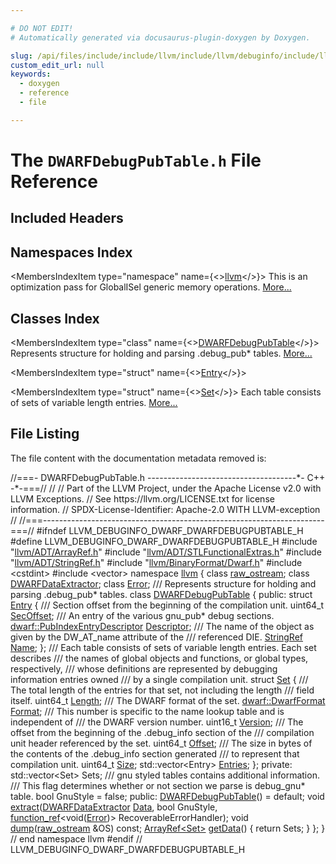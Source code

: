 ```yaml
---

# DO NOT EDIT!
# Automatically generated via docusaurus-plugin-doxygen by Doxygen.

slug: /api/files/include/include/llvm/include/llvm/debuginfo/include/llvm/debuginfo/dwarf/dwarfdebugpubtable-h
custom_edit_url: null
keywords:
  - doxygen
  - reference
  - file

---
```





# The `DWARFDebugPubTable.h` File Reference

<DoxygenPage pluginConfig={pluginConfig}>



## Included Headers

<IncludesList>
<IncludesListItem
  filePath="llvm/ADT/ArrayRef.h"
  permalink="/docs/api/files/include/include/llvm/include/llvm/adt/arrayref-h"
  isLocal="true" />
<IncludesListItem
  filePath="llvm/ADT/STLFunctionalExtras.h"
  permalink="/docs/api/files/include/include/llvm/include/llvm/adt/stlfunctionalextras-h"
  isLocal="true" />
<IncludesListItem
  filePath="llvm/ADT/StringRef.h"
  permalink="/docs/api/files/include/include/llvm/include/llvm/adt/stringref-h"
  isLocal="true" />
<IncludesListItem
  filePath="llvm/BinaryFormat/Dwarf.h"
  permalink="/docs/api/files/include/include/llvm/include/llvm/binaryformat/dwarf-h"
  isLocal="true" />
<IncludesListItem
  filePath="cstdint"
  permalink=""
  isLocal="false" />
<IncludesListItem
  filePath="vector"
  permalink=""
  isLocal="false" />
</IncludesList>

## Namespaces Index

<MembersIndex>

<MembersIndexItem
  type="namespace"
  name={<><a href="/docs/api/namespaces/llvm">llvm</a></>}>
This is an optimization pass for GlobalISel generic memory operations. <a href="/docs/api/namespaces/llvm/#details">More...</a>
</MembersIndexItem>

</MembersIndex>

## Classes Index

<MembersIndex>

<MembersIndexItem
  type="class"
  name={<><a href="/docs/api/classes/llvm/dwarfdebugpubtable">DWARFDebugPubTable</a></>}>
Represents structure for holding and parsing .debug&#95;pub&#42; tables. <a href="/docs/api/classes/llvm/dwarfdebugpubtable/#details">More...</a>
</MembersIndexItem>

<MembersIndexItem
  type="struct"
  name={<><a href="/docs/api/structs/llvm/dwarfdebugpubtable/entry">Entry</a></>}>
</MembersIndexItem>

<MembersIndexItem
  type="struct"
  name={<><a href="/docs/api/structs/llvm/dwarfdebugpubtable/set">Set</a></>}>
Each table consists of sets of variable length entries. <a href="/docs/api/structs/llvm/dwarfdebugpubtable/set/#details">More...</a>
</MembersIndexItem>

</MembersIndex>


## File Listing

The file content with the documentation metadata removed is:

<ProgramListing>

<Link id="l00001" /><CodeLine lineNumber="1"><Highlight kind="comment">//===- DWARFDebugPubTable.h -------------------------------------&#42;- C++ -&#42;-===//</Highlight><Highlight kind="normal"></Highlight></CodeLine>
<Link id="l00002" /><CodeLine lineNumber="2"><Highlight kind="normal"></Highlight><Highlight kind="comment">//</Highlight><Highlight kind="normal"></Highlight></CodeLine>
<Link id="l00003" /><CodeLine lineNumber="3"><Highlight kind="normal"></Highlight><Highlight kind="comment">// Part of the LLVM Project, under the Apache License v2.0 with LLVM Exceptions.</Highlight><Highlight kind="normal"></Highlight></CodeLine>
<Link id="l00004" /><CodeLine lineNumber="4"><Highlight kind="normal"></Highlight><Highlight kind="comment">// See https://llvm.org/LICENSE.txt for license information.</Highlight><Highlight kind="normal"></Highlight></CodeLine>
<Link id="l00005" /><CodeLine lineNumber="5"><Highlight kind="normal"></Highlight><Highlight kind="comment">// SPDX-License-Identifier: Apache-2.0 WITH LLVM-exception</Highlight><Highlight kind="normal"></Highlight></CodeLine>
<Link id="l00006" /><CodeLine lineNumber="6"><Highlight kind="normal"></Highlight><Highlight kind="comment">//</Highlight><Highlight kind="normal"></Highlight></CodeLine>
<Link id="l00007" /><CodeLine lineNumber="7"><Highlight kind="normal"></Highlight><Highlight kind="comment">//===----------------------------------------------------------------------===//</Highlight><Highlight kind="normal"></Highlight></CodeLine>
<Link id="l00008" /><CodeLine lineNumber="8"><Highlight kind="normal"></Highlight></CodeLine>
<Link id="l00009" /><CodeLine lineNumber="9"><Highlight kind="normal"></Highlight><Highlight kind="preprocessor">#ifndef LLVM&#95;DEBUGINFO&#95;DWARF&#95;DWARFDEBUGPUBTABLE&#95;H</Highlight><Highlight kind="normal"></Highlight></CodeLine>
<Link id="l00010" /><CodeLine lineNumber="10"><Highlight kind="normal"></Highlight><Highlight kind="preprocessor">#define LLVM&#95;DEBUGINFO&#95;DWARF&#95;DWARFDEBUGPUBTABLE&#95;H</Highlight><Highlight kind="normal"></Highlight></CodeLine>
<Link id="l00011" /><CodeLine lineNumber="11"><Highlight kind="normal"></Highlight></CodeLine>
<Link id="l00012" /><CodeLine lineNumber="12"><Highlight kind="normal"></Highlight><Highlight kind="preprocessor">#include &quot;<a href="/docs/api/files/include/include/llvm/include/llvm/adt/arrayref-h">llvm/ADT/ArrayRef.h</a>&quot;</Highlight><Highlight kind="normal"></Highlight></CodeLine>
<Link id="l00013" /><CodeLine lineNumber="13"><Highlight kind="normal"></Highlight><Highlight kind="preprocessor">#include &quot;<a href="/docs/api/files/include/include/llvm/include/llvm/adt/stlfunctionalextras-h">llvm/ADT/STLFunctionalExtras.h</a>&quot;</Highlight><Highlight kind="normal"></Highlight></CodeLine>
<Link id="l00014" /><CodeLine lineNumber="14"><Highlight kind="normal"></Highlight><Highlight kind="preprocessor">#include &quot;<a href="/docs/api/files/include/include/llvm/include/llvm/adt/stringref-h">llvm/ADT/StringRef.h</a>&quot;</Highlight><Highlight kind="normal"></Highlight></CodeLine>
<Link id="l00015" /><CodeLine lineNumber="15"><Highlight kind="normal"></Highlight><Highlight kind="preprocessor">#include &quot;<a href="/docs/api/files/include/include/llvm/include/llvm/binaryformat/dwarf-h">llvm/BinaryFormat/Dwarf.h</a>&quot;</Highlight><Highlight kind="normal"></Highlight></CodeLine>
<Link id="l00016" /><CodeLine lineNumber="16"><Highlight kind="normal"></Highlight><Highlight kind="preprocessor">#include &lt;cstdint&gt;</Highlight><Highlight kind="normal"></Highlight></CodeLine>
<Link id="l00017" /><CodeLine lineNumber="17"><Highlight kind="normal"></Highlight><Highlight kind="preprocessor">#include &lt;vector&gt;</Highlight><Highlight kind="normal"></Highlight></CodeLine>
<Link id="l00018" /><CodeLine lineNumber="18"><Highlight kind="normal"></Highlight></CodeLine>
<Link id="l00019" /><CodeLine lineNumber="19"><Highlight kind="normal"></Highlight><Highlight kind="keyword">namespace </Highlight><Highlight kind="normal"><a href="/docs/api/namespaces/llvm">llvm</a> &#123;</Highlight></CodeLine>
<Link id="l00020" /><CodeLine lineNumber="20"><Highlight kind="normal"></Highlight></CodeLine>
<Link id="l00021" /><CodeLine lineNumber="21"><Highlight kind="normal"></Highlight><Highlight kind="keyword">class </Highlight><Highlight kind="normal"><a href="/docs/api/classes/llvm/raw-ostream">raw&#95;ostream</a>;</Highlight></CodeLine>
<Link id="l00022" /><CodeLine lineNumber="22"><Highlight kind="normal"></Highlight><Highlight kind="keyword">class </Highlight><Highlight kind="normal"><a href="/docs/api/classes/llvm/dwarfdataextractor">DWARFDataExtractor</a>;</Highlight></CodeLine>
<Link id="l00023" /><CodeLine lineNumber="23"><Highlight kind="normal"></Highlight><Highlight kind="keyword">class </Highlight><Highlight kind="normal"><a href="/docs/api/classes/llvm/error">Error</a>;</Highlight></CodeLine>
<Link id="l00024" /><CodeLine lineNumber="24"><Highlight kind="normal"></Highlight><Highlight kind="comment"></Highlight></CodeLine>
<Link id="l00025" /><CodeLine lineNumber="25"><Highlight kind="comment">/// Represents structure for holding and parsing .debug&#95;pub&#42; tables.</Highlight><Highlight kind="normal"></Highlight></CodeLine>
<Link id="l00026" /><CodeLine lineNumber="26" lineLink="/docs/api/classes/llvm/dwarfdebugpubtable"><Highlight kind="normal"></Highlight><Highlight kind="keyword">class </Highlight><Highlight kind="normal"><a href="/docs/api/classes/llvm/dwarfdebugpubtable/#a2e3d6be981128bf8e0a6218e92dedb0e">DWARFDebugPubTable</a> &#123;</Highlight></CodeLine>
<Link id="l00027" /><CodeLine lineNumber="27"><Highlight kind="normal"></Highlight><Highlight kind="keyword">public</Highlight><Highlight kind="normal">:</Highlight></CodeLine>
<Link id="l00028" /><CodeLine lineNumber="28" lineLink="/docs/api/structs/llvm/dwarfdebugpubtable/entry"><Highlight kind="normal">  </Highlight><Highlight kind="keyword">struct </Highlight><Highlight kind="normal"><a href="/docs/api/structs/llvm/dwarfdebugpubtable/entry">Entry</a> &#123;</Highlight><Highlight kind="comment"></Highlight></CodeLine>
<Link id="l00029" /><CodeLine lineNumber="29"><Highlight kind="comment">    /// Section offset from the beginning of the compilation unit.</Highlight><Highlight kind="normal"></Highlight></CodeLine>
<Link id="l00030" /><CodeLine lineNumber="30" lineLink="/docs/api/structs/llvm/dwarfdebugpubtable/entry/#accb09cf3ae124ffbd4d53e21f48b81be"><Highlight kind="normal">    uint64&#95;t <a href="/docs/api/structs/llvm/dwarfdebugpubtable/entry/#accb09cf3ae124ffbd4d53e21f48b81be">SecOffset</a>;</Highlight></CodeLine>
<Link id="l00031" /><CodeLine lineNumber="31"><Highlight kind="normal"></Highlight><Highlight kind="comment"></Highlight></CodeLine>
<Link id="l00032" /><CodeLine lineNumber="32"><Highlight kind="comment">    /// An entry of the various gnu&#95;pub&#42; debug sections.</Highlight><Highlight kind="normal"></Highlight></CodeLine>
<Link id="l00033" /><CodeLine lineNumber="33" lineLink="/docs/api/structs/llvm/dwarfdebugpubtable/entry/#aeaa1998f610134f94bc7bbe464b08602"><Highlight kind="normal">    <a href="/docs/api/structs/llvm/dwarf/pubindexentrydescriptor">dwarf::PubIndexEntryDescriptor</a> <a href="/docs/api/structs/llvm/dwarfdebugpubtable/entry/#aeaa1998f610134f94bc7bbe464b08602">Descriptor</a>;</Highlight></CodeLine>
<Link id="l00034" /><CodeLine lineNumber="34"><Highlight kind="normal"></Highlight><Highlight kind="comment"></Highlight></CodeLine>
<Link id="l00035" /><CodeLine lineNumber="35"><Highlight kind="comment">    /// The name of the object as given by the DW&#95;AT&#95;name attribute of the</Highlight></CodeLine>
<Link id="l00036" /><CodeLine lineNumber="36"><Highlight kind="comment">    /// referenced DIE.</Highlight><Highlight kind="normal"></Highlight></CodeLine>
<Link id="l00037" /><CodeLine lineNumber="37" lineLink="/docs/api/structs/llvm/dwarfdebugpubtable/entry/#ade6a5653d28387ba63a626ee990feb37"><Highlight kind="normal">    <a href="/docs/api/classes/llvm/stringref">StringRef</a> <a href="/docs/api/structs/llvm/dwarfdebugpubtable/entry/#ade6a5653d28387ba63a626ee990feb37">Name</a>;</Highlight></CodeLine>
<Link id="l00038" /><CodeLine lineNumber="38"><Highlight kind="normal">  &#125;;</Highlight></CodeLine>
<Link id="l00039" /><CodeLine lineNumber="39"><Highlight kind="normal"></Highlight><Highlight kind="comment"></Highlight></CodeLine>
<Link id="l00040" /><CodeLine lineNumber="40"><Highlight kind="comment">  /// Each table consists of sets of variable length entries. Each set describes</Highlight></CodeLine>
<Link id="l00041" /><CodeLine lineNumber="41"><Highlight kind="comment">  /// the names of global objects and functions, or global types, respectively,</Highlight></CodeLine>
<Link id="l00042" /><CodeLine lineNumber="42"><Highlight kind="comment">  /// whose definitions are represented by debugging information entries owned</Highlight></CodeLine>
<Link id="l00043" /><CodeLine lineNumber="43"><Highlight kind="comment">  /// by a single compilation unit.</Highlight><Highlight kind="normal"></Highlight></CodeLine>
<Link id="l00044" /><CodeLine lineNumber="44" lineLink="/docs/api/structs/llvm/dwarfdebugpubtable/set"><Highlight kind="normal">  </Highlight><Highlight kind="keyword">struct </Highlight><Highlight kind="normal"><a href="/docs/api/structs/llvm/dwarfdebugpubtable/set">Set</a> &#123;</Highlight><Highlight kind="comment"></Highlight></CodeLine>
<Link id="l00045" /><CodeLine lineNumber="45"><Highlight kind="comment">    /// The total length of the entries for that set, not including the length</Highlight></CodeLine>
<Link id="l00046" /><CodeLine lineNumber="46"><Highlight kind="comment">    /// field itself.</Highlight><Highlight kind="normal"></Highlight></CodeLine>
<Link id="l00047" /><CodeLine lineNumber="47" lineLink="/docs/api/structs/llvm/dwarfdebugpubtable/set/#a279f88f406170cef2d80d6296a0cdbf8"><Highlight kind="normal">    uint64&#95;t <a href="/docs/api/structs/llvm/dwarfdebugpubtable/set/#a279f88f406170cef2d80d6296a0cdbf8">Length</a>;</Highlight></CodeLine>
<Link id="l00048" /><CodeLine lineNumber="48"><Highlight kind="normal"></Highlight><Highlight kind="comment"></Highlight></CodeLine>
<Link id="l00049" /><CodeLine lineNumber="49"><Highlight kind="comment">    /// The DWARF format of the set.</Highlight><Highlight kind="normal"></Highlight></CodeLine>
<Link id="l00050" /><CodeLine lineNumber="50" lineLink="/docs/api/structs/llvm/dwarfdebugpubtable/set/#a6ee0ea66e66bfbc0aaa48ae4f408638b"><Highlight kind="normal">    <a href="/docs/api/namespaces/llvm/dwarf/#a79a43a947d26afb3f2a388f2f7a3a8c8">dwarf::DwarfFormat</a> <a href="/docs/api/structs/llvm/dwarfdebugpubtable/set/#a6ee0ea66e66bfbc0aaa48ae4f408638b">Format</a>;</Highlight></CodeLine>
<Link id="l00051" /><CodeLine lineNumber="51"><Highlight kind="normal"></Highlight><Highlight kind="comment"></Highlight></CodeLine>
<Link id="l00052" /><CodeLine lineNumber="52"><Highlight kind="comment">    /// This number is specific to the name lookup table and is independent of</Highlight></CodeLine>
<Link id="l00053" /><CodeLine lineNumber="53"><Highlight kind="comment">    /// the DWARF version number.</Highlight><Highlight kind="normal"></Highlight></CodeLine>
<Link id="l00054" /><CodeLine lineNumber="54" lineLink="/docs/api/structs/llvm/dwarfdebugpubtable/set/#aef73b42b6bfd81240536c89ec9d9172c"><Highlight kind="normal">    uint16&#95;t <a href="/docs/api/structs/llvm/dwarfdebugpubtable/set/#aef73b42b6bfd81240536c89ec9d9172c">Version</a>;</Highlight></CodeLine>
<Link id="l00055" /><CodeLine lineNumber="55"><Highlight kind="normal"></Highlight><Highlight kind="comment"></Highlight></CodeLine>
<Link id="l00056" /><CodeLine lineNumber="56"><Highlight kind="comment">    /// The offset from the beginning of the .debug&#95;info section of the</Highlight></CodeLine>
<Link id="l00057" /><CodeLine lineNumber="57"><Highlight kind="comment">    /// compilation unit header referenced by the set.</Highlight><Highlight kind="normal"></Highlight></CodeLine>
<Link id="l00058" /><CodeLine lineNumber="58" lineLink="/docs/api/structs/llvm/dwarfdebugpubtable/set/#a3b8d425362d21bbb5e355624495ef2a1"><Highlight kind="normal">    uint64&#95;t <a href="/docs/api/structs/llvm/dwarfdebugpubtable/set/#a3b8d425362d21bbb5e355624495ef2a1">Offset</a>;</Highlight></CodeLine>
<Link id="l00059" /><CodeLine lineNumber="59"><Highlight kind="normal"></Highlight><Highlight kind="comment"></Highlight></CodeLine>
<Link id="l00060" /><CodeLine lineNumber="60"><Highlight kind="comment">    /// The size in bytes of the contents of the .debug&#95;info section generated</Highlight></CodeLine>
<Link id="l00061" /><CodeLine lineNumber="61"><Highlight kind="comment">    /// to represent that compilation unit.</Highlight><Highlight kind="normal"></Highlight></CodeLine>
<Link id="l00062" /><CodeLine lineNumber="62" lineLink="/docs/api/structs/llvm/dwarfdebugpubtable/set/#ad0e76ecb4b6207b979c7d2ecac9d06d5"><Highlight kind="normal">    uint64&#95;t <a href="/docs/api/structs/llvm/dwarfdebugpubtable/set/#ad0e76ecb4b6207b979c7d2ecac9d06d5">Size</a>;</Highlight></CodeLine>
<Link id="l00063" /><CodeLine lineNumber="63"><Highlight kind="normal"></Highlight></CodeLine>
<Link id="l00064" /><CodeLine lineNumber="64" lineLink="/docs/api/structs/llvm/dwarfdebugpubtable/set/#a7f839cd510bd2e16a32556f66fbf1036"><Highlight kind="normal">    std::vector&lt;Entry&gt; <a href="/docs/api/structs/llvm/dwarfdebugpubtable/set/#a7f839cd510bd2e16a32556f66fbf1036">Entries</a>;</Highlight></CodeLine>
<Link id="l00065" /><CodeLine lineNumber="65"><Highlight kind="normal">  &#125;;</Highlight></CodeLine>
<Link id="l00066" /><CodeLine lineNumber="66"><Highlight kind="normal"></Highlight></CodeLine>
<Link id="l00067" /><CodeLine lineNumber="67"><Highlight kind="normal"></Highlight><Highlight kind="keyword">private</Highlight><Highlight kind="normal">:</Highlight></CodeLine>
<Link id="l00068" /><CodeLine lineNumber="68"><Highlight kind="normal">  std::vector&lt;Set&gt; Sets;</Highlight></CodeLine>
<Link id="l00069" /><CodeLine lineNumber="69"><Highlight kind="normal"></Highlight><Highlight kind="comment"></Highlight></CodeLine>
<Link id="l00070" /><CodeLine lineNumber="70"><Highlight kind="comment">  /// gnu styled tables contains additional information.</Highlight></CodeLine>
<Link id="l00071" /><CodeLine lineNumber="71"><Highlight kind="comment">  /// This flag determines whether or not section we parse is debug&#95;gnu&#42; table.</Highlight><Highlight kind="normal"></Highlight></CodeLine>
<Link id="l00072" /><CodeLine lineNumber="72"><Highlight kind="normal">  </Highlight><Highlight kind="keywordtype">bool</Highlight><Highlight kind="normal"> GnuStyle = </Highlight><Highlight kind="keyword">false</Highlight><Highlight kind="normal">;</Highlight></CodeLine>
<Link id="l00073" /><CodeLine lineNumber="73"><Highlight kind="normal"></Highlight></CodeLine>
<Link id="l00074" /><CodeLine lineNumber="74"><Highlight kind="normal"></Highlight><Highlight kind="keyword">public</Highlight><Highlight kind="normal">:</Highlight></CodeLine>
<Link id="l00075" /><CodeLine lineNumber="75" lineLink="/docs/api/classes/llvm/dwarfdebugpubtable/#a2e3d6be981128bf8e0a6218e92dedb0e"><Highlight kind="normal">  <a href="/docs/api/classes/llvm/dwarfdebugpubtable/#a2e3d6be981128bf8e0a6218e92dedb0e">DWARFDebugPubTable</a>() = </Highlight><Highlight kind="keywordflow">default</Highlight><Highlight kind="normal">;</Highlight></CodeLine>
<Link id="l00076" /><CodeLine lineNumber="76"><Highlight kind="normal"></Highlight></CodeLine>
<Link id="l00077" /><CodeLine lineNumber="77"><Highlight kind="normal">  </Highlight><Highlight kind="keywordtype">void</Highlight><Highlight kind="normal"> <a href="/docs/api/files/lib/lib/transforms/lib/transforms/ipo/loopextractor-cpp/#a84dff14934298a71113ab11312c243f6">extract</a>(<a href="/docs/api/classes/llvm/dwarfdataextractor">DWARFDataExtractor</a> <a href="/docs/api/namespaces/llvm/#aa20539e89704d20b98b97e9c3feac934">Data</a>, </Highlight><Highlight kind="keywordtype">bool</Highlight><Highlight kind="normal"> GnuStyle,</Highlight></CodeLine>
<Link id="l00078" /><CodeLine lineNumber="78"><Highlight kind="normal">               <a href="/docs/api/classes/llvm/function-ref">function&#95;ref</a>&lt;</Highlight><Highlight kind="keywordtype">void</Highlight><Highlight kind="normal">(<a href="/docs/api/classes/llvm/error">Error</a>)&gt; RecoverableErrorHandler);</Highlight></CodeLine>
<Link id="l00079" /><CodeLine lineNumber="79"><Highlight kind="normal"></Highlight></CodeLine>
<Link id="l00080" /><CodeLine lineNumber="80"><Highlight kind="normal">  </Highlight><Highlight kind="keywordtype">void</Highlight><Highlight kind="normal"> <a href="/docs/api/classes/llvm/dwarfdebugpubtable/#a2d35cbb8144f97cd0811de3487719084">dump</a>(<a href="/docs/api/classes/llvm/raw-ostream">raw&#95;ostream</a> &amp;OS) </Highlight><Highlight kind="keyword">const</Highlight><Highlight kind="normal">;</Highlight></CodeLine>
<Link id="l00081" /><CodeLine lineNumber="81"><Highlight kind="normal"></Highlight></CodeLine>
<Link id="l00082" /><CodeLine lineNumber="82" lineLink="/docs/api/classes/llvm/dwarfdebugpubtable/#ad697ecc9f169abe819dae0b2b37c8000"><Highlight kind="normal">  <a href="/docs/api/classes/llvm/arrayref">ArrayRef&lt;Set&gt;</a> <a href="/docs/api/classes/llvm/dwarfdebugpubtable/#ad697ecc9f169abe819dae0b2b37c8000">getData</a>() &#123; </Highlight><Highlight kind="keywordflow">return</Highlight><Highlight kind="normal"> Sets; &#125;</Highlight></CodeLine>
<Link id="l00083" /><CodeLine lineNumber="83"><Highlight kind="normal">&#125;;</Highlight></CodeLine>
<Link id="l00084" /><CodeLine lineNumber="84"><Highlight kind="normal"></Highlight></CodeLine>
<Link id="l00085" /><CodeLine lineNumber="85"><Highlight kind="normal">&#125; </Highlight><Highlight kind="comment">// end namespace llvm</Highlight><Highlight kind="normal"></Highlight></CodeLine>
<Link id="l00086" /><CodeLine lineNumber="86"><Highlight kind="normal"></Highlight></CodeLine>
<Link id="l00087" /><CodeLine lineNumber="87"><Highlight kind="normal"></Highlight><Highlight kind="preprocessor">#endif </Highlight><Highlight kind="comment">// LLVM&#95;DEBUGINFO&#95;DWARF&#95;DWARFDEBUGPUBTABLE&#95;H</Highlight><Highlight kind="normal"></Highlight></CodeLine>

</ProgramListing>

</DoxygenPage>
